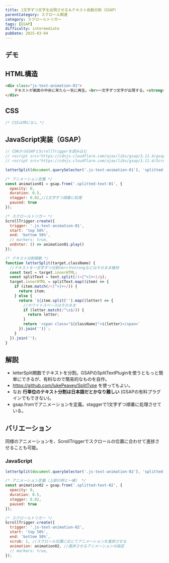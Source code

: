 ```yaml
---
title: 1文字ずつ文字を出現させる＆テキスト自動分割（GSAP）
parentCategory: スクロール関連
category: スクロールトリガー
tags: [GSAP]
difficulty: intermediate
pubDate: 2025-03-04
---
```



## デモ

<IframeDemo/>

## HTML構造

```html
<div class="js-text-animation-01">
    テキストが画面の中央に来たら一気に再生。<br>一文字ずつ文字が出現する。<strong>strong等で囲まれた文字があってもいける。</strong>長文のテキストが入ります。長文のテキストが入ります。長文のテキストが入ります。長文のテキストが入ります。長文のテキストが入ります。長文のテキストが入ります。長文のテキストが入ります。長文のテキストが入ります。長文のテキストが入ります。
</div>
```

## CSS

```css
/* CSSは特になし */

```

## JavaScript実装（GSAP）

```javascript
// CDNからGSAPとScrollTriggerを読み込む
// <script src="https://cdnjs.cloudflare.com/ajax/libs/gsap/3.11.4/gsap.min.js"></script>
// <script src="https://cdnjs.cloudflare.com/ajax/libs/gsap/3.11.4/ScrollTrigger.min.js"></script>

letterSplit(document.querySelector('.js-text-animation-01'), 'splitted-text-01');

/* アニメーション定義 */
const animation01 = gsap.from('.splitted-text-01', {
  opacity: 0,
  duration: 0.5,
  stagger: 0.02,//1文字ずつ順番に処理
  paused: true
});

/* スクロールトリガー */
ScrollTrigger.create({
  trigger: '.js-text-animation-01',
  start: 'top 50%',
  end: 'bottom 50%',
  // markers: true,
  onEnter: () => animation01.play()
});

/* テキスト分割関数 */
function letterSplit(target,className) {
  //テキストを一文字ずつ分割<br>やstrongなどはそのまま維持
  const text = target.innerHTML;
  const splitText = text.split(/(<[^>]+>)/g);
  target.innerHTML = splitText.map((item) => {
    if (item.match(/<[^>]+>/)) {
      return item;
    } else {
      return `${item.split('').map((letter) => {
        //ホワイトスペースはそのまま
        if (letter.match(/^\s$/)) {
          return letter;
        }
        return `<span class="${className}">${letter}</span>`
      }).join('')}`;
    }
  }).join('');
}

```

## 解説
- letterSplit関数でテキストを分割。GSAPのSplitTextPluginを使うともっと簡単にできるが、有料なので簡易的なものを自作。
 - https://github.com/lukePeavey/SplitType を使ってもよい。
 - なお **行単位のテキスト分割は日本語だとかなり難しい** (GSAPの有料プラグインでもできない)。
- gsap.fromでアニメーションを定義。staggerで1文字ずつ順番に処理させている。



## バリエーション
同様のアニメーションを、ScrollTriggerでスクロールの位置に合わせて進捗させることも可能。

### JavaScript
```javascript
letterSplit(document.querySelector('.js-text-animation-02'), 'splitted-text-02');

/* アニメーション定義（上部の例と一緒） */
const animation02 = gsap.from('.splitted-text-02', {
  opacity: 0,
  duration: 0.5,
  stagger: 0.02,
  paused: true
});

/* スクロールトリガー */
ScrollTrigger.create({
  trigger: '.js-text-animation-02',
  start: 'top 50%',
  end: 'bottom 50%',
  scrub: 1, //スクロール位置に応じてアニメーションを進捗させる
  animation: animation02, //進捗させるアニメーションの指定
  // markers: true,
});
```